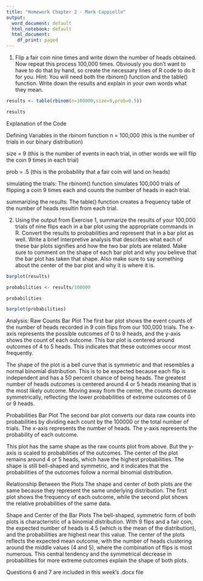 ```yaml
---
title: "Homework Chapter 2 - Mark Cappiello"
output:
  word_document: default
  html_notebook: default
  html_document:
    df_print: paged
---
```


1. Flip a fair coin nine times and write down the number of heads obtained. Now repeat this process 100,000 times. Obviously you don’t want to have to do that by hand, so create the necessary lines of R code to do it for you. Hint: You will need both the rbinom() function and the table() function. Write down the results and explain in your own words what they mean.

```r

results <- table(rbinom(n=100000,size=9,prob=0.5))

results

```

Explanation of the Code

Defining Variables in the rbinom function
n = 100,000 (this is the number of trials in our binary distribution)

size = 9 (this is the number of events in each trial, in other words we will flip the coin 9 times in each trial)

prob = .5 (this is the probability that a fair coin will land on heads)

simulating the trials: The rbinom() function simulates 100,000 trials of flipping a coin 9 times each and counts the number of heads in each trial.

summarizing the results: The table() function creates a frequency table of the number of heads resultin from each trial.


2. Using the output from Exercise 1, summarize the results of your 100,000 trials of nine flips each in a bar plot using the appropriate commands in R. Convert the results to probabilities and represent that in a bar plot as well. Write a brief interpretive analysis that describes what each of these bar plots signifies and how the two bar plots are related. Make sure to comment on the shape of each bar plot and why you believe that the bar plot has taken that shape. Also make sure to say something about the center of the bar plot and why it is where it is. 

```r

barplot(results)

```
```r
probabilities <- results/100000

probabilities

barplot(probabilities)
```



Analysis:
Raw Counts Bar Plot
The first bar plot shows the event counts of the number of heads recorded in 9 coin flips from our 100,000 trials. The x-axis represents the possible outcomes of 0 to 9 heads, and the y-axis shows the count of each outcome. This bar plot is centered around outcomes of 4 to 5 heads.  This indicates that these outcomes occur most frequently.

The shape of the plot is a bell curve that is symmetric and that resembles a normal binomial distribution. This is to be expected because each flip is independent and has a 50 percent chance of being heads. The greatest number of heads outcomes is centered around 4 or 5 heads meaning that is the most likely outcome. Moving away from the center, the counts decrease symmetrically, reflecting the lower probabilities of extreme outcomes of 0 or 9 heads.

Probabilities Bar Plot
The second bar plot converts our data raw counts into probabilities by dividing each count by the 100000 or the total number of trials. The x-axis represents the number of heads. The y-axis represents the probability of each outcome.

This plot has the same shape as the raw counts plot from above.  But the y-axis is scaled to probabilities of the outcomes. The center of the plot remains around 4 or 5 heads, which have the highest probabilities. The shape is still bell-shaped and symmetric, and it indicates that the probabilities of the outcomes follow a normal binomial distribution.

Relationship Between the Plots
The shape and center of both plots are the same because they represent the same underlying distribution. The first plot shows the frequency of each outcome, while the second plot shows the relative probabilities of the same data. 

Shape and Center of the Bar Plots
The bell-shaped, symmetric form of both plots is characteristic of a binomial distribution. With 9 flips and a fair coin, the expected number of heads is 4.5 (which is the mean of the distribution), and the probabilities are highest near this value. The center of the plots reflects the expected mean outcome, with the number of heads clustering around the middle values (4 and 5), where the combination of flips is most numerous. This central tendency and the symmetrical decrease in probabilities for more extreme outcomes explain the shape of both plots.


Questions 6 and 7 are included in this week's .docx file

